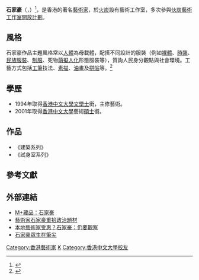 {{expand|time=2015-09-22T11:35:59+00:00}}

'''石家豪'''（{{lang-en|Wilson Ka Ho SHIEH}}，{{bd|1970年}}）<ref>{{Cite web|title=走近 — 荷李活道貳：石家豪|url=https://www.upclosehollywoodroad.org/wilsonshieh|access-date=2021-12-29|author=MUSTHAVEKEYS|date=2021-10|publisher=南豐集團|archive-date=2021-12-29|archive-url=https://web.archive.org/web/20211229154344/https://www.upclosehollywoodroad.org/wilsonshieh|dead-url=no}}</ref>，是香港的著名[[藝術家|藝術家]]，於[[火炭|火炭]]設有藝術工作室，多次參與[[伙炭藝術工作室開放計劃|伙炭藝術工作室開放計劃]]。

==風格==
石家豪作品主題風格常以[[人體|人體]]為母載體，配搭不同設計的服裝（例如[[裸體|裸體]]、[[時裝|時裝]]、[[民族服裝|民族服裝]]、[[制服|制服]]、死物[[萌擬人化|萌擬人化]]形態服裝等），質詢人民身分觀點與社會環境。工藝方式包括[[工筆|工筆]]技法、[[素描|素描]]、[[油畫|油畫]]及[[拼貼|拼貼]]等。<ref>{{Cite web |url=http://www.wilsonshieh.com/ |title=石家豪 |accessdate=2015-09-22 |archive-date=2015-09-28 |archive-url=https://web.archive.org/web/20150928112449/http://wilsonshieh.com/ |dead-url=no }}</ref>

==學歷==
* 1994年取得[[香港中文大學|香港中文大學]][[文學士|文學士]]銜，主修藝術。
* 2001年取得[[香港中文大學|香港中文大學]]藝術[[碩士|碩士]]銜。

==作品==
*《建築系列》
*《試身室系列》

==參考文獻==
{{reflist}}

==外部連結==
*[https://www.mplus.org.hk/tc/collection/makers/wilson-shieh-ka-ho/ M+藏品：石家豪] {{Wayback|url=https://www.mplus.org.hk/tc/collection/makers/wilson-shieh-ka-ho/ |date=20211229154343 }}
*[http://www.nanzaozhinan.com/tc/ming-ren/4241/yi-shu-jia-shi-jia-hao-zhong-shi-zheng-zhi-ti-cai 藝術家石家豪重拾政治題材] {{Wayback|url=http://www.nanzaozhinan.com/tc/ming-ren/4241/yi-shu-jia-shi-jia-hao-zhong-shi-zheng-zhi-ti-cai |date=20150923125227 }}
*[http://lj.hkej.com/artculture/article/id/1004102/%E6%9C%AC%E5%9C%B0%E8%97%9D%E8%A1%93%E5%AE%B6%E5%8F%97%E6%83%A0%EF%BC%9F%E7%9F%B3%E5%AE%B6%E8%B1%AA%EF%BC%9A%E4%BB%8D%E8%A6%81%E8%A7%80%E5%AF%9F 本地藝術家受惠？石家豪：仍要觀察] {{Wayback|url=http://lj.hkej.com/artculture/article/id/1004102/%E6%9C%AC%E5%9C%B0%E8%97%9D%E8%A1%93%E5%AE%B6%E5%8F%97%E6%83%A0%EF%BC%9F%E7%9F%B3%E5%AE%B6%E8%B1%AA%EF%BC%9A%E4%BB%8D%E8%A6%81%E8%A7%80%E5%AF%9F |date=20160304192434 }}
*[http://the-sun.on.cc/cnt/lifestyle/20130407/00485_001.html 石家豪眾生在筆尖] {{Wayback|url=http://the-sun.on.cc/cnt/lifestyle/20130407/00485_001.html |date=20160305005905 }}

[[Category:香港藝術家|Category:香港藝術家]]
[[Category:石姓|K]]
[[Category:香港中文大學校友|Category:香港中文大學校友]]